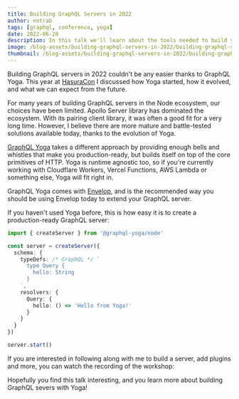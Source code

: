 ```yaml
---
title: Building GraphQL Servers in 2022
author: notrab
tags: [graphql, conference, yoga]
date: 2022-06-28
description: In this talk we'll learn about the tools needed to build your own GraphQL server from scratch using GraphQL Yoga.
image: /blog-assets/building-graphql-servers-in-2022/building-graphql-servers-in-2022.png
thumbnail: /blog-assets/building-graphql-servers-in-2022/building-graphql-servers-in-2022-thumbnail.png
---
```


Building GraphQL servers in 2022 couldn't be any easier thanks to GraphQL Yoga. This year at [HasuraCon](https://hasura.io/events/hasura-con-2022/building-graphql-servers-in-2022-overview-of-the-bestnew-tools-you-should-add-to-your-toolbelt/) I discussed how Yoga started, how it evolved, and what we can expect from the future.

For many years of building GraphQL servers in the Node ecosystem, our choices have been limited. Apollo Server library has dominated the ecosystem. With its pairing client library, it was often a good fit for a very long time. However, I believe there are more mature and battle-tested solutions available today, thanks to the evolution of Yoga.

[GraphQL Yoga](https://graphql-yoga.com) takes a different approach by providing enough bells and whistles that make you production-ready, but builds itself on top of the core primitives of HTTP. Yoga is runtime agnostic too, so if you're currently working with Cloudflare Workers, Vercel Functions, AWS Lambda or something else, Yoga will fit right in.

GraphQL Yoga comes with [Envelop](https://envelop.dev), and is the recommended way you should be using Envelop today to extend your GraphQL server.

<YouTube youTubeId="XnmB1-2i8mI" />

If you haven't used Yoga before, this is how easy it is to create a production-ready GraphQL server:

```ts
import { createServer } from '@graphql-yoga/node'

const server = createServer({
  schema: {
    typeDefs: /* GraphQL */ `
      type Query {
        hello: String
      }
    `,
    resolvers: {
      Query: {
        hello: () => 'Hello from Yoga!'
      }
    }
  }
})

server.start()
```

If you are interested in following along with me to build a server, add plugins and more, you can watch the recording of the workshop:

<YouTube youTubeId="zS-1SizRPnU" />

Hopefully you find this talk interesting, and you learn more about building GraphQL severs with Yoga!
